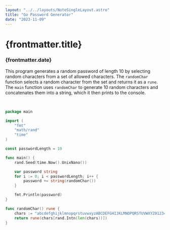 ```yaml
---
layout: "../../layouts/NoteSingleLayout.astro"
title: "Go Password Generator"
date: "2023-11-09"
---
```

# {frontmatter.title}
### {frontmatter.date}

This program generates a 
random password of length 10 by selecting random characters from a set of allowed characters. The `randomChar` function selects a random character from the set and returns it as a `rune`. The `main` function uses `randomChar` to generate 10 random characters and concatenates them into a string, which it then prints to the console.

&nbsp;
&nbsp;

```go
package main

import (
    "fmt"
    "math/rand"
    "time"
)

const passwordLength = 10

func main() {
    rand.Seed(time.Now().UnixNano())

    var password string
    for i := 0; i < passwordLength; i++ {
        password += string(randomChar())
    }

    fmt.Println(password)
}

func randomChar() rune {
    chars := "abcdefghijklmnopqrstuvwxyzABCDEFGHIJKLMNOPQRSTUVWXYZ0123456789"
    return rune(chars[rand.Intn(len(chars))])
}
```
